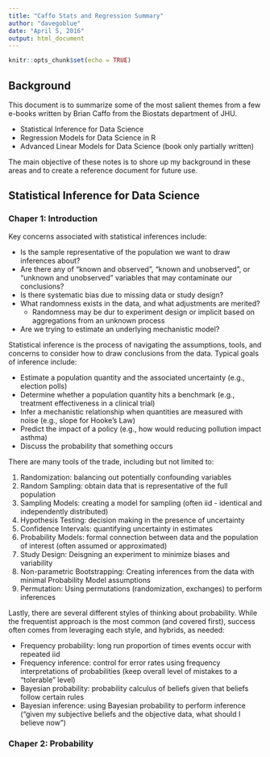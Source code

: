 ```yaml
---
title: "Caffo Stats and Regression Summary"
author: "davegoblue"
date: "April 5, 2016"
output: html_document
---
```


```r
knitr::opts_chunk$set(echo = TRUE)
```

## Background  
This document is to summarize some of the most salient themes from a few e-books written by Brian Caffo from the Biostats department of JHU.  
  
* Statistical Inference for Data Science  
* Regression Models for Data Science in R  
* Advanced Linear Models for Data Science (book only partially written)  
  
The main objective of these notes is to shore up my background in these areas and to create a reference document for future use.  
  
## Statistical Inference for Data Science  
### Chaper 1: Introduction  
Key concerns associated with statistical inferences include:  
  
* Is the sample representative of the population we want to draw inferences about?  
* Are there any of "known and observed", "known and unobserved", or "unknown and unobserved" variables that may contaminate our conclusions?  
* Is there systematic bias due to missing data or study design?  
* What randomness exists in the data, and what adjustments are merited?  
    - Randomness may be dur to experiment design or implicit based on aggregations from an unknown process  
* Are we trying to estimate an underlying mechanistic model?  
  
Statistical inference is the process of navigating the assumptions, tools, and concerns to consider how to draw conclusions from the data.  Typical goals of inference include:  
  
* Estimate a population quantity and the associated uncertainty (e.g., election polls)  
* Determine whether a population quantity hits a benchmark (e.g., treatment effectiveness in a clinical trial)  
* Infer a mechanistic relationship when quantities are measured with noise (e.g., slope for Hooke's Law)  
* Predict the impact of a policy (e.g., how would reducing pollution impact asthma)  
* Discuss the probability that something occurs  
  
There are many tools of the trade, including but not limited to:  
  
1. Randomization: balancing out potentially confounding variables  
2. Random Sampling: obtain data that is representative of the full population  
3. Sampling Models: creating a model for sampling (often iid - identical and independently distributed)  
4. Hypothesis Testing: decision making in the presence of uncertainty  
5. Confidence Intervals: quantifying uncertainty in estimates  
6. Probability Models: formal connection between data and the population of interest (often assumed or approximated)  
7. Study Design: Deisgning an experiment to minimize biases and variability  
8. Non-parametric Bootstrapping: Creating inferences from the data with minimal Probability Model assumptions  
9. Permutation: Using permutations (randomization, exchanges) to perform inferences  
  
Lastly, there are several different styles of thinking about probability.  While the frequentist approach is the most common (and covered first), success often comes from leveraging each style, and hybrids, as needed:  
  
* Frequency probability: long run proportion of times events occur with repeated iid  
* Frequency inference: control for error rates using frequency interpretations of probabilities (keep overall level of mistakes to a "tolerable" level)  
* Bayesian probability: probability calculus of beliefs given that beliefs follow certain rules  
* Bayesian inference: using Bayesian probability to perform inference ("given my subjective beliefs and the objective data, what should I believe now")  
  
### Chaper 2: Probability  
